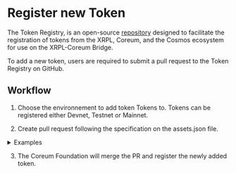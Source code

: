 # Register new Token

The Token Registry, is an open-source <a href="https://github.com/CoreumFoundation/token-registry" target="_blank" rel="noopener noreferrer" className="text-[#24D494]">repository</a> designed to facilitate the registration of tokens from the XRPL, Coreum, and the Cosmos ecosystem for use on the XRPL-Coreum Bridge.

To add a new token, users are required to submit a pull request to the Token Registry on GitHub.

## Workflow

1. Choose the environnement to add token Tokens to. Tokens can be registered either Devnet, Testnet
   or Mainnet.

2. Create pull request following the specification on the assets.json file.

<details>

<summary>Examples</summary>

### XRPL originated asset

```json
{
    "denom": "xrpl272320ca43-testcore1672us3f65wz6rlxse58ea4u3092gh7y34e0a9cwl4g6uvuerzvjsvarmea",
    "description": "SOLO from XRPL",
    "ibc_info": {},
    "logo_URIs": {
        "png": "https://raw.githubusercontent.com/CoreumFoundation/token-registry/master/files/solo/images/solo.png",
        "svg": "https://raw.githubusercontent.com/CoreumFoundation/token-registry/master/files/solo/images/solo.svg"
    },
    "urls": {
        "website": "",
        "github": "",
        "whitepaper": ""
    },
    "social_media": {
        "linkedin": "",
        "twitter": "",
        "instagram": "",
        "facebook": "",
        "discord": "",
        "youtube": "",
        "telegram": "",
        "tiktok": ""
    },
    "extra": {
        "xrpl_info": {
            "precision": 15,
            "source_chain": "XRPL",
            "issuer": "rHZwvHEs56GCmHupwjA4RY7oPA3EoAJWuN",
            "currency": "534F4C4F00000000000000000000000000000000"
        }
    }
}
```

### Coreum / Cosmos originated asset

```json
{
    "denom": "ibc/404D5E758F6BF8FAA23395A66D357176696560A78BF057EFCE133D1B8C4FB1A3",
    "description": "OSMO from Osmosis",
    "ibc_info": {
        "display_name": "OSMO",
        "precision": 6,
        "source_chain": "Osmosis"
    },
    "logo_URIs": {
        "png": "https://raw.githubusercontent.com/CoreumFoundation/token-registry/master/files/osmosis/images/osmo.png",
        "svg": "https://raw.githubusercontent.com/CoreumFoundation/token-registry/master/files/osmosis/images/osmo.svg"
    },
    "urls": {
        "website": "https://osmosis.zone",
        "github": "https://github.com/osmosis-labs/osmosis",
        "whitepaper": "https://medium.com/osmosis/vision-for-osmosis-e68e796ff1c2"
    },
    "social_media": {
        "linkedin": "",
        "twitter": "https://twitter.com/osmosiszone",
        "instagram": "",
        "facebook": "",
        "discord": "https://discord.com/invite/osmosis",
        "youtube": "",
        "telegram": "https://t.me/osmosis_chat",
        "tiktok": ""
    },
    "extra": {
        "ibc_info": {
            "display_name": "OSMO",
            "precision": 6,
            "source_chain": "Osmosis",
            "denom": "uosmo"
        }
    }
}
```

</details>

3. The Coreum Foundation will merge the PR and register the newly added token.
